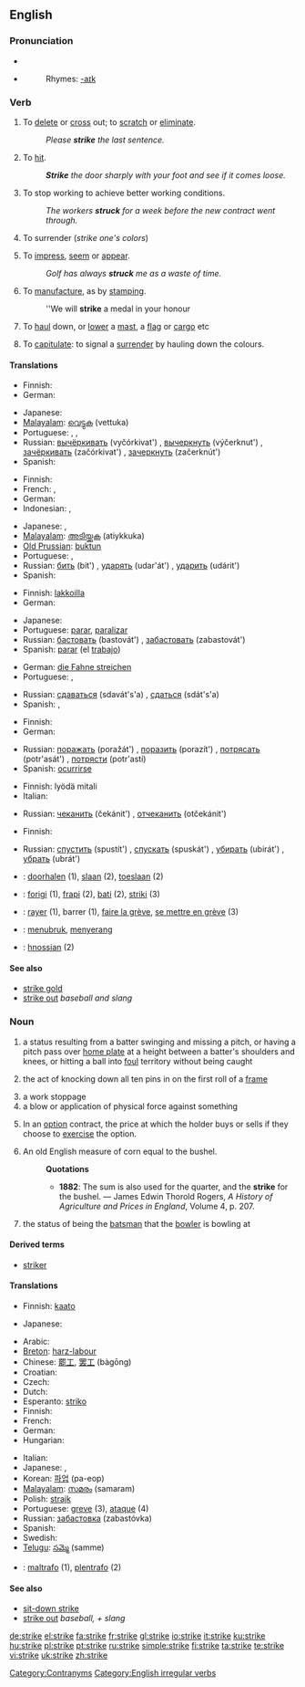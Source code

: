 ==English==

===Pronunciation===
* {{IPA|/stɻaɪk/}}
* {{audio|en-us-strike.ogg|Audio (US)}}
*: Rhymes: [[Rhymes:English:-aɪk|-aɪk]]

===Verb===
{{en-verb|strikes|striking|struck|'''[[struck]]''' or '''[[stricken]]'''}}

# To [[delete]] or [[cross]] out; to [[scratch]] or [[eliminate]].
#: ''Please '''strike''' the last sentence.''
# To [[hit]].
#: '''''Strike''' the door sharply with your foot and see if it comes loose.''
# To stop working to achieve better working conditions.
#: ''The workers '''struck''' for a week before the new contract went through.''
# {{obsolete}} To surrender (''strike one's colors'')
# To [[impress]], [[seem]] or [[appear]].
#: ''Golf has always '''struck''' me as a waste of time.''
# To [[manufacture]], as by [[stamping]].
#: ''We will '''strike''' a medal in your honour
# {{nautical}} To [[haul]] down, or [[lower]] a [[mast]], a [[flag]] or [[cargo]] etc
# {{nautical}} To [[capitulate]]: to signal a [[surrender]] by hauling down the colours.

====Translations====
{{trans-top|to delete}}
* Finnish: {{t+|fi|poistaa}}
* German: {{t+|de|streichen}}
{{trans-mid}}
* Japanese: {{t-|ja|消す|tr=kesu|sc=Jpan}}
* [[Malayalam]]: [[വെട്ടുക]] (vettuka)
* Portuguese: {{t+|pt|eliminar}}, {{t+|pt|deletar}}, {{t+|pt|excluir}}
* Russian: [[вычёркивать]] (vyčórkivat') {{impf}}, [[вычеркнуть]] (výčerknut') {{pf}}, [[зачёркивать]] (začórkivat') {{impf}}, [[зачеркнуть]] (začerknút') {{pf}}
* Spanish: {{t+|es|tachar}}
{{trans-bottom}}

{{trans-top|to hit}}
* Finnish: {{t+|fi|lyödä}}
* French: {{t+|fr|frapper}}, {{t+|fr|battre}}
* German: {{t+|de|schlagen}}
* Indonesian: {{t+|id|menabrak|xs=Indonesian}}, {{t+|id|tabrak|xs=Indonesian}}
{{trans-mid}}
* Japanese: {{t-|ja|打つ|tr=utsu|sc=Jpan}}, {{t-|ja|攻撃する|tr=kōgeki suru|sc=Jpan}}
* [[Malayalam]]: [[അടിയ്ക്കുക]] (atiykkuka)
* [[Old Prussian]]: [[buktun]]
* Portuguese: {{t+|pt|acertar}}, {{t+|pt|golpear}}
* Russian: [[бить]] (bit') {{impf}}, [[ударять]] (udar'át') {{impf}}, [[ударить]] (udárit') {{pf}}
* Spanish: {{t+|es|golpear}}
{{trans-bottom}}

{{trans-top|to stop working to achieve better working conditions}}
* Finnish: [[lakkoilla]]
* German: {{t+|de|streiken}}
{{trans-mid}}
* Japanese: {{t|ja|ストライキを起こす|tr=sutoraiki wo okosu|sc=Jpan}}
* Portuguese: [[parar]], [[paralizar]]
* Russian: [[бастовать]] (bastovát') {{impf}}, [[забастовать]] (zabastovát') {{pf}}
* Spanish: [[parar]] (el [[trabajo]]) {{pf}}
{{trans-bottom}}

{{trans-top|to surrender}}
* German: [[die Fahne streichen]]
* Portuguese: {{t+|pt|impressionar}}, {{t+|pt|parecer}}
{{trans-mid}}
* Russian: [[сдаваться]] (sdavát's'a) {{impf}}, [[сдаться]] (sdát's'a) {{pf}}
* Spanish: {{t-|es|arriar}}, {{t+|es|bajar}}
{{trans-bottom}}

{{trans-top|to impress, to seem}}
* Finnish: {{t+|fi|vaikuttaa}}
* German: {{t+|de|scheinen}}
{{trans-mid}}
* Russian: [[поражать]] (poražát') {{impf}}, [[поразить]] (porazít') {{pf}}, [[потрясать]] (potr'asát') {{impf}},  [[потрясти]] (potr'astí) {{pf}}
* Spanish: [[ocurrirse]]
{{trans-bottom}}

{{trans-top|to make a medal etc}}
* Finnish: lyödä mitali
* Italian: {{t-|it|coniare}}
{{trans-mid}}
* Russian: [[чеканить]] (čekánit') {{impf}}, [[отчеканить]] (otčekánit') {{pf}}
{{trans-mid}}

{{trans-bottom}}

{{trans-top|nautical}}
* Finnish: {{t+|fi|laskea}}
{{trans-mid}}
* Russian: [[спустить]] (spustít') {{impf}}, [[спускать]] (spuskát') {{pf}}, [[убирать]] (ubirát') {{impf}}, [[убрать]] (ubrát') {{pf}}
{{trans-bottom}}

{{checktrans-top}}
* {{ttbc|Dutch}}: [[doorhalen]] (1), [[slaan]] (2), [[toeslaan]] (2)
* {{ttbc|Esperanto}}: [[forigi]] (1), [[frapi]] (2), [[bati]] (2), [[striki]] (3)
* {{ttbc|French}}: [[rayer]] (1), barrer (1), [[faire la grève]], [[se mettre en grève]] (3)
{{checktrans-mid}}
* {{ttbc|Indonesian}}: [[tubruk|menubruk]], [[serang|menyerang]]
* {{ttbc|Old English}}: [[hnossian]] (2)
{{checktrans-bottom}}

====See also====
* [[strike gold]]
* [[strike out]] ''baseball and slang''

===Noun===
{{en-noun}}

# {{baseball}} a status resulting from a batter swinging and missing a pitch, or having a pitch pass over [[home plate]] at a height between a batter's shoulders and knees, or hitting a ball into [[foul]] territory without being caught
# {{context|bowling}} the act of knocking down all ten pins in on the first roll of a [[frame]]
# a work stoppage
# a blow or application of physical force against something
# {{finance}} In an [[option]] contract, the price at which the holder buys or sells if they choose to [[exercise]] the option.
# An old English measure of corn equal to the bushel.
#: '''Quotations'''
#:* '''1882''': The sum is also used for the quarter, and the '''strike''' for the bushel. &mdash; James Edwin Thorold Rogers, ''A History of Agriculture and Prices in England'', Volume 4, p. 207.
# {{cricket}} the status of being the [[batsman]] that the [[bowler]] is bowling at

====Derived terms====
* [[striker]]

====Translations====
{{trans-top|in bowling}}
* Finnish: [[kaato]]
{{trans-mid}}
* Japanese: {{t|ja|ストライク|tr=sutoraiku|sc=Jpan}}
{{trans-bottom}}

{{trans-top|work stoppage}}
* Arabic: {{Arab|[[اضراب]]}} {{unicode|(’iɖrá:b)}}
* [[Breton]]: [[harz-labour]]
* Chinese: [[罷工]], [[罢工]] (bàgōng)
* Croatian: {{t-|hr|štrajk|m}}
* Czech: {{t-|cs|stávka|f}}
* Dutch: {{t+|nl|staking}}
* Esperanto: [[striko]]
* Finnish: {{t-|fi|lakko}}
* French: {{t+|fr|grève|f}}
* German: {{t+|de|Streik|m}}
* Hungarian: {{t+|hu|sztrájk}}
{{trans-mid}}
* Italian: {{t+|it|sciopero}}
* Japanese: {{qualifier|general}} {{t|ja|ストライキ|tr=sutoraiki|sc=Jpan}}, {{qualifier|law}} {{t|ja|同盟罷業|tr=dōmē-higyō|sc=Jpan}}
* Korean: [[파업]] (pa-eop)
* [[Malayalam]]: [[സമരം]] (samaram)
* Polish: [[strajk]] {{m}}
* Portuguese: [[greve]] {{f}} (3), [[ataque]] {{m}} (4)
* Russian: [[забастовка]] (zabastóvka) {{f}}
* Spanish: {{t+|es|huelga|f}}
* Swedish: {{t+|sv|strejk}}
* [[Telugu]]: [[సమ్మె]] (samme)
{{trans-bottom}}

{{checktrans-top}}
* {{ttbc|Esperanto}}: [[maltrafo]] (1), [[plentrafo]] (2)
{{checktrans-bottom}}

====See also====
* [[sit-down strike]]
* [[strike out]] ''baseball, + slang''

[[Category:Contranyms]]
[[Category:English irregular verbs]]

[[de:strike]]
[[el:strike]]
[[fa:strike]]
[[fr:strike]]
[[gl:strike]]
[[io:strike]]
[[it:strike]]
[[ku:strike]]
[[hu:strike]]
[[pl:strike]]
[[pt:strike]]
[[ru:strike]]
[[simple:strike]]
[[fi:strike]]
[[ta:strike]]
[[te:strike]]
[[vi:strike]]
[[uk:strike]]
[[zh:strike]]